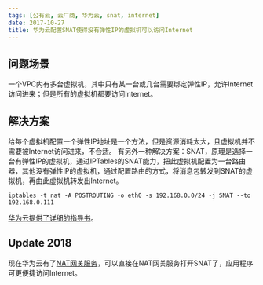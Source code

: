 ```yaml
---
tags: [公有云, 云厂商, 华为云, snat, internet]
date: 2017-10-27
title: 华为云配置SNAT使得没有弹性IP的虚拟机可以访问Internet
---
```


## 问题场景

一个VPC内有多台虚拟机，其中只有某一台或几台需要绑定弹性IP，允许Internet访问进来；但是所有的虚拟机都要访问Internet。

## 解决方案

给每个虚拟机配置一个弹性IP地址是一个方法，但是资源消耗太大，且虚拟机并不需要被Internet访问进来，不合适。
有另外一种解决方案：SNAT，原理是选择一台有弹性IP的虚拟机，通过IPTables的SNAT能力，把此虚拟机配置为一台路由器，其他没有弹性IP的虚拟机，通过配置路由的方式，将消息包转发到SNAT的虚拟机，再由此虚拟机转发出Internet。

```
iptables -t nat -A POSTROUTING -o eth0 -s 192.168.0.0/24 -j SNAT --to 192.168.0.111
```

[华为云提供了详细的指导书](http://support.huaweicloud.com/usermanual-vpc/zh-cn_topic_0038764344.html)。

## Update 2018

现在华为云有了[NAT网关服务](http://www.huaweicloud.com/product/nat.html)，可以直接在NAT网关服务打开SNAT了，应用程序可更便捷访问Internet。
